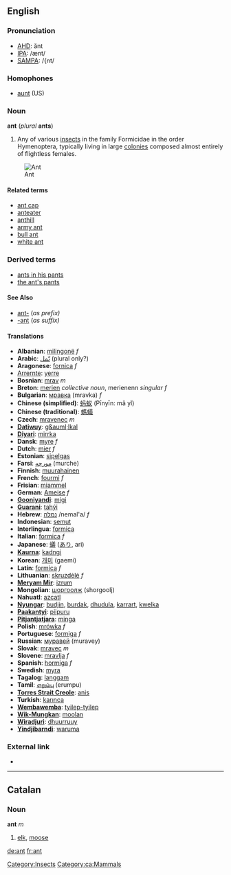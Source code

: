 ==English==
=== Pronunciation ===
*[[w:AHD|AHD]]: ănt
*[[w:IPA|IPA]]: /ænt/
*[[w:SAMPA|SAMPA]]: /{nt/
===Homophones===
*[[aunt]] (US)
===Noun===
'''ant''' (''plural'' '''ants''')
#Any of various [[insect]]s in the family Formicidae in the order Hymenoptera, typically living in large [[colony|colonies]] composed almost entirely of flightless females.
[[Image:Ant.jpg|thumb|Ant]]
====Related terms====
*[[ant cap]]
*[[anteater]]
*[[anthill]]
*[[army ant]]
*[[bull ant]]
*[[white ant]]
=== Derived terms ===
*[[ants in his pants]]
*[[the ant's pants]]
====See Also====
*[[ant-]] (''as prefix)''
*[[-ant]] (''as suffix)''
====Translations====
*'''Albanian''': [[milingonë]] ''f''
*'''Arabic''': [[نمل|نّمل]] (plural only?)
*'''Aragonese''': [[fornica]] ''f''
*[[Arrernte]]: [[yerre]]
*'''Bosnian''': [[mrav]] ''m''
*'''Breton''': [[merien]] ''collective noun'', merienenn ''singular f''
*'''Bulgarian''': [[мравка]] (mravka) ''f''
*'''Chinese (simplified)''': [[蚂蚁]] (Pīnyīn: mǎ yǐ)
*'''Chinese (traditional)''': [[螞蟻]]
*'''Czech''': [[mravenec]] ''m''
*'''[[Datiwuy]]''': [[g&auml;lkal]]
*'''[[Diyari]]''': [[mirrka]]
*'''Dansk''': [[myre]] ''f''
*'''Dutch''': [[mier]] ''f''
*'''Estonian''': [[sipelgas]]
*'''Farsi''': [[مورچه]] (murche)
*'''Finnish''': [[muurahainen]]
*'''French''': [[fourmi]] ''f''
*'''Frisian''': [[miammel]]
*'''German''': [[Ameise]] ''f''
*'''[[Gooniyandi]]''': [[migi]]
*'''[[Guarani]]''': [[tahýi]]
*'''Hebrew''': [[נמלה]] /nemal'a/ ''f''
*'''Indonesian''': [[semut]]
*'''Interlingua''': [[formica]]
*'''Italian''': [[formica]] ''f''
*'''Japanese''': [[蟻]] ([[あり]], ari)
*'''[[Kaurna]]''': [[kadngi]]
*'''Korean''': [[개미]] (gaemi)
*'''Latin''': [[formica]] ''f''
*'''Lithuanian''': [[skruzdėlė]] ''f''
*'''[[Meryam Mir]]''': [[izrum]]
*'''Mongolian''': [[шоргоолж]] (shorgoolj)
*'''Nahuatl''': [[azcatl]]
*'''[[Nyungar]]''': [[budjin]], [[burdak]], [[dhudula]], [[karrart]], [[kwelka]]
*'''[[Paakantyi]]''': [[piipuru]]
*'''[[Pitjantjatjara]]''': [[minga]]
*'''Polish''': [[mrówka]] ''f''
*'''Portuguese''': [[formiga]] ''f''
*'''Russian''': [[муравей]] (muravey)
*'''Slovak''': [[mravec#Slovak|mravec]] ''m''
*'''Slovene''': [[mravlja]] ''f''
*'''Spanish''': [[hormiga]] ''f''
*'''Swedish''': [[myra]]
*'''Tagalog''': [[langgam]]
*'''Tamil''': [[எறும்பு]] (erumpu)
*'''[[Torres Strait Creole]]''': [[anis]]
*'''Turkish''': [[karınca]]
*'''[[Wembawemba]]''': [[tyilep-tyilep]]
*'''[[Wik-Mungkan]]''': [[moolan]]
*'''[[Wiradjuri]]''': [[dhuurruuy]]
*'''[[Yindjibarndi]]''': [[waruma]]

=== External link ===
* {{pedialite}}

----
==Catalan==
===Noun===
'''ant''' ''m''
# [[elk]], [[moose]]

[[Category:Insects]]
[[Category:ca:Mammals]]
[[de:ant]]
[[fr:ant]]
{{BE-ready}}